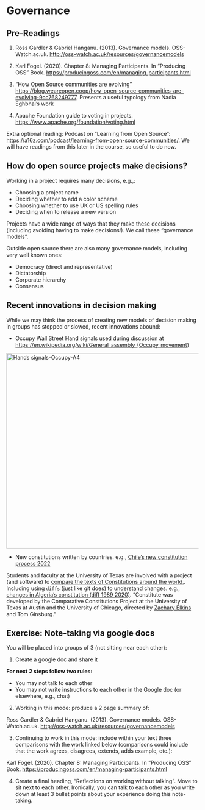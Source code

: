# Governance {#sec-gov}

<!-- Pre-class prep: -->
<!-- - create google docs numbered by group. (e.g. 21 students 3 groups) -->

## Pre-Readings

1. Ross Gardler & Gabriel Hanganu. (2013). Governance models. OSS-Watch.ac.uk. <http://oss-watch.ac.uk/resources/governancemodels>

2. Karl Fogel. (2020). Chapter 8: Managing Participants. In "Producing OSS" Book. <https://producingoss.com/en/managing-participants.html>

3. "How Open Source communities are evolving" <https://blog.weareopen.coop/how-open-source-communities-are-evolving-9cc768249777>. Presents a useful typology from Nadia Eghbhal's work

4. Apache Foundation guide to voting in projects. <https://www.apache.org/foundation/voting.html>

Extra optional reading: Podcast on "Learning from Open Source": <https://a16z.com/podcast/learning-from-open-source-communities/>.  We will have readings from this later in the course, so useful to do now.

## How do open source projects make decisions?

Working in a project requires many decisions, e.g.,:

* Choosing a project name
* Deciding whether to add a color scheme
* Choosing whether to use UK or US spelling rules
* Deciding when to release a new version

Projects have a wide range of ways that they make these decisions (including avoiding having to make decisions!). We call these "governance models".

Outside open source there are also many governance models, including very well known ones:

* Democracy (direct and representative)
* Dictatorship
* Corporate hierarchy
* Consensus

## Recent innovations in decision making

While we may think the process of creating new models of decision making in groups has stopped or slowed, recent innovations abound:

* Occupy Wall Street Hand signals used during discussion at <https://en.wikipedia.org/wiki/General_assembly_(Occupy_movement)>

<a title="Ruben de Haas email, CC BY-SA 3.0 &lt;https://creativecommons.org/licenses/by-sa/3.0&gt;, via Wikimedia Commons" href="https://commons.wikimedia.org/wiki/File:Hands_signals-Occupy-A4.svg"><img width="512" alt="Hands signals-Occupy-A4" src="https://upload.wikimedia.org/wikipedia/commons/thumb/6/69/Hands_signals-Occupy-A4.svg/512px-Hands_signals-Occupy-A4.svg.png"></a>

* New constitutions written by countries. e.g., [Chile's new constitution process 2022](https://en.wikipedia.org/wiki/2022_proposed_Political_Constitution_of_the_Republic_of_Chile)

Students and faculty at the University of Texas are involved with a project (and software) to [compare the texts of Constitutions around the world.](https://constituteproject.org/topics?lang=en). Including using `diffs` (just like git does) to understand changes. e.g., [changes in Algeria's constitution (diff 1989 2020)](https://constituteproject.org/constitutions?lang=en&status=in_force&status=is_historic&status=is_draft&compare=Algeria_2016&compare=Algeria_2020). "Constitute was developed by the Comparative Constitutions Project at the University of Texas at Austin and the University of Chicago, directed by [Zachary Elkins](https://liberalarts.utexas.edu/government/faculty/elkinszs) and Tom Ginsburg."



  <!-- "OSS Watch Governance Models", -->
  <!--   "http://oss-watch.ac.uk/resources/governancemodels", -->
  <!--   "Governance", -->
  <!-- "Shah, S. K. (2006). Motivation, governance, and the viability of hybrid forms in open source software development. Management Science, 52(7), 1000–1014.", -->
  <!--   "https://doi.org/10.1287/mnsc.1060.0553", -->
  <!--   "Governance", -->
  <!-- "Chapter 4 \"Social and Political Infrastructure\" from Fogel, Karl (2018) \"Producing OSS: How to Run a Successful Free Software Project\"", -->
  <!--   "https://producingoss.com/en/social-infrastructure.html", -->
  <!--   "Governance", -->
  <!-- "Chapter 8 \"Managing Participants\" from from Fogel, Karl (2018) \"Producing OSS: How to Run a Successful Free Software Project\"", -->
  <!--   "https://producingoss.com/en/managing-participants.html", -->
  <!--   "Governance", -->
  <!-- "Optional (except for Doctoral and aspiring doctoral students) Shaikh, M., & Henfridsson, O. (2017). Governing open source software through coordination processes. Information and Organization, 27(2), 116–135.", -->
  <!--   "https://doi.org/10.1016/j.infoandorg.2017.04.001", -->
  <!--   "Governance", -->

## Exercise: Note-taking via google docs

You will be placed into groups of 3 (not sitting near each other):

1. Create a google doc and share it

**For next 2 steps follow two rules:**

* You may not talk to each other
* You may not write instructions to each other in the Google doc (or elsewhere, e.g., chat)

2. Working in this mode: produce a 2 page summary of:

Ross Gardler & Gabriel Hanganu. (2013). Governance models. OSS-Watch.ac.uk. <http://oss-watch.ac.uk/resources/governancemodels>

3. Continuing to work in this mode: include within your text three comparisons with the work linked below (comparisons could include that the work agrees, disagrees, extends, adds example, etc.):

Karl Fogel. (2020). Chapter 8: Managing Participants. In "Producing OSS" Book. <https://producingoss.com/en/managing-participants.html>

4. Create a final heading, "Reflections on working without talking".  Move to sit next to each other. Ironically, you can talk to each other as you write down at least 3 bullet points about your experience doing this note-taking. 


<!-- ## Voting -->

<!-- https://www.apache.org/foundation/voting.html -->

